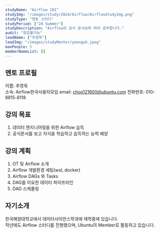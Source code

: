 ```yaml
---
studyName: "Airflow 101"
studyImg: "/images/study/2024/Airflow/AirflowStudyImg.png"
studyType: "멘토 스터디"
studyPeriod: ["24 Summer"]
studyDescription: "Airflow의 공식 문서보며 따라 공부합니다."
audit: "청강불가능"
leadName: ["추영욱"]
leadImg: "/images/studyMentor/yeonguk.jpeg"
maxPeople: 5
memberNameList: []
---
```


## 멘토 프로필
이름: 추영욱  
소속: Airflow한국사용자모임
email: choo121600@ubuntu.com
전화번호: 010-8815-8118  

## 강의 목표
1. 데이터 엔지니어링을 위한 Airflow 습득
2. 공식문서를 보고 지식을 학습하고 습득하는 능력 배양

## 강의 계획
1. OT 및 Airflow 소개
2. Airflow 개발환경 세팅(wsl, docker)
3. Airflow DAGs 와 Tasks
4. DAG를 이요한 데이터 파이프라인
5. DAG 스케줄링

## 자기소개

한국해양대학교에서 데이터사이언스학과에 재학중에 있습니다.  
작년에도 Airflow 스터디를 진행했으며, Ubuntu의 Member로 활동하고 있습니다.